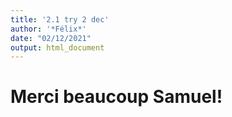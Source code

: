 ```yaml
---
title: '2.1 try 2 dec'
author: '*Félix*'
date: "02/12/2021"
output: html_document
---
```


# Merci beaucoup Samuel!
